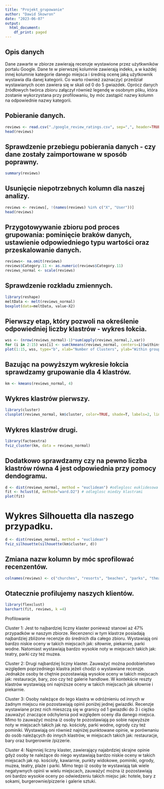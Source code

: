 ---
title: "Projekt_grupowanie"
author: "Dawid Skowron"
date: "2023-06-07"
output:
  html_document:
    df_print: paged
---
## Opis danych
Dane zawarte w zbiorze zawierają recenzje wystawione przez użytkwników portalu Google. Dane te w pierwszej kolumnie zawierają indeks, a w każdej innej kolumnie kategorie danego miejsca i średnią ocenę jaką użytkownik wystawia dla danej kategorii. Co warto również zaznaczyć przedział wystawianych ocen zawiera się w skali od 0 do 5 gwiazdek. Oprócz danych źródłowych twórca zbioru załączył również legendę w osobnym pliku, która zostanie wykorzystana przy profilowaniu, by móc zastąpić nazwy kolumn na odpowiednie nazwy kategorii.

## Pobieranie danych.
```{r}
reviews <- read.csv("./google_review_ratings.csv", sep=",", header=TRUE,dec=".")
head(reviews)
```

## Sprawdzenie przebiegu pobierania danych - czy dane zostały zaimportowane w sposób poprawny.
```{r}
summary(reviews)
```


## Usunięcie niepotrzebnych kolumn dla naszej analizy.
```{r}
reviews <- reviews[, !(names(reviews) %in% c("X", "User"))]
head(reviews)
```

## Przygotowywanie zbioru pod proces grupowania: pominięcie braków danych, ustawienie odpowiedniego typu wartości oraz przeskalowanie danych.
```{r}
reviews<- na.omit(reviews) 
reviews$Category.11 <- as.numeric(reviews$Category.11)
reviews_normal <- scale(reviews)
```


## Sprawdzenie rozkładu zmiennych.
```{r}
library(reshape)
meltData <- melt(reviews_normal)
boxplot(data=meltData, value~X2)
```


## Pierwszy etap, który pozwoli na określenie odpowiedniej liczby klastrów - wykres łokcia.
```{r}
wss <- (nrow(reviews_normal)-1)*sum(apply(reviews_normal,2,var))
for (i in 2:15) wss[i] <- sum(kmeans(reviews_normal, centers=i)$withinss)
plot(1:15, wss, type="b", xlab="Number of Clusters", ylab="Within groups sum of squares")
```

## Bazując na powyższym wykresie łokcia sprawdzamy grupowanie dla 4 klastrów.
```{r}
km <- kmeans(reviews_normal, 4) 
```


## Wykres klastrów pierwszy.
```{r}
library(cluster)
clusplot(reviews_normal, km$cluster, color=TRUE, shade=T, labels=2, lines=0)
```

## Wykres klastrów drugi.
```{r}
library(factoextra)
fviz_cluster(km, data = reviews_normal)
```

## Dodatkowo sprawdzamy czy na pewno liczba klastrów równa 4 jest odpowiednia przy pomocy dendogramu.
```{r}
d <- dist(reviews_normal, method = "euclidean") #odleglosc euklidesowa 
fit <- hclust(d, method="ward.D2") # odleglosc miedzy klastrami
plot(fit) 
```

# Wykres Silhouetta dla naszego przypadku.
```{r} 
d <- dist(reviews_normal, method = "euclidean")
fviz_silhouette(silhouette(km$cluster, d))
```

## Zmiana nazw kolumn by móc sprofilować recenzentów.
```{r}
colnames(reviews) <- c("churches", "resorts", "beaches", "parks", "theatres", "museums", "malls", "zoo", "restaurants", "pubs/bars", "local services", "burger/pizza shops", "hotels/other lodgings", "juice bars", "art galleries", "dance clubs", "swimming pools", "gyms", "bakeries", "beauty and spas", "cafes", "view points", "monuments", "gardens")
```


## Otatecznie profilujemy naszych klientów.
```{r fig.height=12, fig.width=10}
library(flexclust)
barchart(fit, reviews, k =4)
```
Profilowanie
  
Cluster 1: Jest to najbardziej liczny klaster ponieważ stanowi aż 47% przypadków w naszym zbiorze. Recenzenci w tym klastrze posiadają najbardziej zbliżone recenzje do średnich dla całego zbioru. Wystawiają oni bardzo niskie oceny w takich miejscach jak: siłownie, piekarnie, parki wodne. Natomiast wystawiają bardzo wysokie noty w miejscach takich jak: teatry, parki czy też muzea.
  
Cluster 2: Drugi najbardziej liczny klaster. Zauważyć można podobieństwo względem poprzedniego klastra jeżeli chodzi o wystawiane recenzje. Jednakże osoby te chętnie pozostawiają wysokie oceny w takich miejscach jak: restauracje, bary, zoo czy też galerie handlowe. W kontekście reszty klastrów wystawiają oni najniższe oceny w takich miejscach jak siłownie i piekarnie.
  
Cluster 3: Osoby należące do tego klastra w odróżnieniu od innych w żadnym miejscu nie pozostawiają opinii poniżej jednej gwiazdki. Recenzje wystawiane przez nich mieszczą się w granicy od 1 gwiazdki do 3 i ciężko zauważyć znaczące odchylenia pod względem oceny dla danego miejsca. Mimo to zauważyć można iż osoby te pozostawiają po sobie najwyższe noty w miejscach takich jak np. kościoły, parki wodne, ogrody czy też pominiki. Wystawiają oni również najniżej punktowane opinie, w porównaniu do osób należących do innych klastrów, w miejscach takich jak: restauracje, bary oraz burgerownie /pizzerie.
  
Cluster 4: Najmniej liczny klaster, zawierający najabrdziej skrajne opinie gdyż osoby te należące do niego wystawiają bardzo niskie oceny w takich miejscach jak np. kościoły, kawiarnie, punkty widokowe, pominiki, ogrody, muzea, teatry, plaże i parki. Mimo tego iż osoby te wystawiają tak wiele negatywnych opinii w wielu miejscach, zauważyć można iż pozostawiają oni bardzo wysokie oceny po odwiedzeniu takich miejsc jak: hotele, bary z sokami, burgerownie/pizzerie i galerie sztuki.


